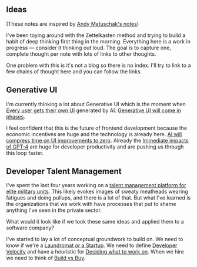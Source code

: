 
<HomeLink />

## Ideas

(These notes are inspired by [Andy Matuschak's notes](https://notes.andymatuschak.org/About_these_notes))

I've been toying around with the Zettelkasten method and trying to build a habit of deep thinking first thing in the morning. Everything here is a work in progress &mdash; consider it thinking out loud. The goal is to capture one, complete thought per note with lots of links to other thoughts.

One problem with this is it's not a blog so there is no index. I'll try to link to a few chains of thought here and you can follow the links.

## Generative UI

I'm currently thinking a lot about Generative UI which is the moment when [Every user gets their own UI](/ideas/every-user-gets-their-own-ui) generated by AI. [Generative UI will come in phases](/ideas/generative-ui-will-come-in-phases).

I feel confident that this is the future of frontend development because the economic incentives are huge and the technology is already here. [AI will compress time on UI improvements to zero](/ideas/ai-will-compress-time-on-ui-improvements-to-zero). Already the [Immediate impacts of GPT-4](/ideas/immediate-impacts-of-gpt-4) are huge for developer productivity and are pushing us through this loop faster.

## Developer Talent Management

I've spent the last four years working on a [talent management platform for elite military units](http://www.sofwarellc.com). This likely evokes images of sweaty meatheads wearing fatigues and doing pullups, and there is a lot of that. But what I've learned is the organizations that we work with have processes that put to shame anything I've seen in the private sector.

What would it look like if we took these same ideas and applied them to a software company?

I've started to lay a lot of conceptual groundwork to build on. We need to know if we're a [Laundromat or a Startup](/ideas/laundromat-or-a-startup). We need to define [Developer Velocity](/ideas/developer-velocity) and have a heuristic for [Deciding what to work on](/ideas/deciding-what-to-work-on). When we hire we need to think of [Build vs Buy](/ideas/build-vs-buy).
